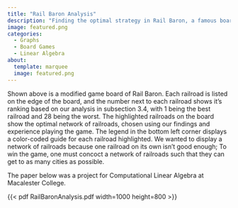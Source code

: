 ```yaml
---
title: "Rail Baron Analysis"
description: "Finding the optimal strategy in Rail Baron, a famous board game where players purchase railroads and complete routes to various destinations across the U.S. By representing the game board as a directed graph, insight can be gleaned on the optimal network of railroads."
image: featured.png
categories:
  - Graphs
  - Board Games
  - Linear Algebra
about:
  template: marquee
  image: featured.png
---
```


Shown above is a modified game board of Rail Baron. Each railroad is listed on the edge of the board, and the number next to each railroad shows it’s ranking based on our analysis in subsection 3.4, with 1 being the best railroad and 28 being the worst. The highlighted railroads on the board show the optimal network of railroads, chosen using our findings and experience playing the game. The legend in the bottom left corner displays a color-coded guide for each railroad highlighted. We wanted to display a network of railroads because one railroad on its own isn’t good enough; To win the game, one must concoct a network of railroads such that they can get to as many cities as possible.

The paper below was a project for Computational Linear Algebra at Macalester College.

{{< pdf RailBaronAnalysis.pdf width=1000 height=800 >}}
